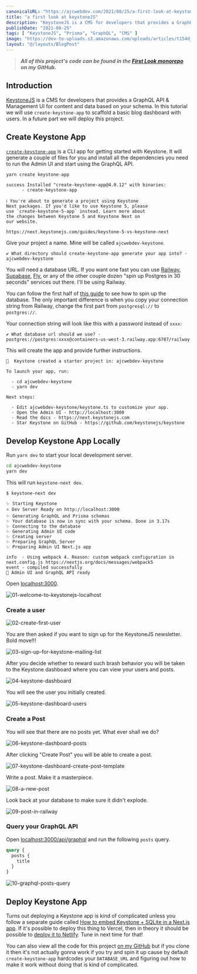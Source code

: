 ```yaml
---
canonicalURL: "https://ajcwebdev.com/2021/08/25/a-first-look-at-keystonejs"
title: "a first look at keystoneJS"
description: "KeystoneJS is a CMS for developers that provides a GraphQL API & Management UI for content and data based on your schema."
publishDate: "2021-08-25"
tags: [ "KeystoneJS", "Prisma", "GraphQL", "CMS" ]
image: "https://dev-to-uploads.s3.amazonaws.com/uploads/articles/t154djw4rn2nk4xs5o59.png"
layout: "@/layouts/BlogPost"
---
```


> ___All of this project's code can be found in the [First Look monorepo](https://github.com/ajcwebdev/a-first-look/tree/main/backend/keystonejs/) on my GitHub.___

## Introduction

[KeystoneJS](https://keystonejs.com/) is a CMS for developers that provides a GraphQL API & Management UI for content and data based on your schema. In this tutorial we will use `create-keystone-app` to scaffold a basic blog dashboard with users. In a future part we will deploy this project.

## Create Keystone App

[`create-keystone-app`](https://github.com/keystonejs/create-keystone-app) is a CLI app for getting started with Keystone. It will generate a couple of files for you and install all the dependencies you need to run the Admin UI and start using the GraphQL API.

```bash
yarn create keystone-app
```

```
success Installed "create-keystone-app@4.0.12" with binaries:
      - create-keystone-app

ℹ️ You're about to generate a project using Keystone
Next packages. If you'd like to use Keystone 5, please
use `create-keystone-5-app` instead. Learn more about
the changes between Keystone 5 and Keystone Next on
our website.

https://next.keystonejs.com/guides/keystone-5-vs-keystone-next​
```

Give your project a name. Mine will be called `ajcwebdev-keystone`.

```
✔ What directory should create-keystone-app generate your app into? · ajcwebdev-keystone
```

You will need a database URL. If you want one fast you can use [Railway](https://railway.app/), [Supabase](https://supabase.io/), [Fly](https://fly.io/), or any of the other couple dozen "spin up Postgres in 30 seconds" services out there. I'll be using Railway.

You can follow the first half of [this guide](https://ajcwebdev.com/2021/07/17/a-first-look-at-postgraphile-with-railway) to see how to spin up the database. The only important difference is when you copy your connection string from Railway, change the first part from `postgresql://` to `postgres://`.

Your connection string will look like this with a password instead of `xxxx`:

```
✔ What database url should we use? · postgres://postgres:xxxx@containers-us-west-3.railway.app:6787/railway
```

This will create the app and provide further instructions.

```
🎉  Keystone created a starter project in: ajcwebdev-keystone

To launch your app, run:

  - cd ajcwebdev-keystone
  - yarn dev

Next steps:

  - Edit ajcwebdev-keystone/keystone.ts to customize your app.
  - Open the Admin UI - ​http://localhost:3000​
  - Read the docs - ​https://next.keystonejs.com​
  - Star Keystone on GitHub - https://github.com/keystonejs/keystone​
```

## Develop Keystone App Locally

Run `yarn dev` to start your local development server.

```bash
cd ajcwebdev-keystone
yarn dev
```

This will run `keystone-next dev`.

```
$ keystone-next dev

✨ Starting Keystone
⭐️ Dev Server Ready on http://localhost:3000
✨ Generating GraphQL and Prisma schemas
✨ Your database is now in sync with your schema. Done in 3.17s
✨ Connecting to the database
✨ Generating Admin UI code
✨ Creating server
✨ Preparing GraphQL Server
✨ Preparing Admin UI Next.js app

info  - Using webpack 4. Reason: custom webpack configuration in next.config.js https://nextjs.org/docs/messages/webpack5
event - compiled successfully
👋 Admin UI and GraphQL API ready
```

Open [localhost:3000](http://localhost:3000).

![01-welcome-to-keystonejs-localhost](https://dev-to-uploads.s3.amazonaws.com/uploads/articles/0jq96e0axkl9t12800hj.png)

### Create a user

![02-create-first-user](https://dev-to-uploads.s3.amazonaws.com/uploads/articles/vrqf1v1ld3k0mvu4wf0c.png)

You are then asked if you want to sign up for the KeystoneJS newsletter. Bold move!!!

![03-sign-up-for-keystone-mailing-list](https://dev-to-uploads.s3.amazonaws.com/uploads/articles/ssogwju2fktos0x5hgz0.png)

After you decide whether to reward such brash behavior you will be taken to the Keystone dashboard where you can view your users and posts.

![04-keystone-dashboard](https://dev-to-uploads.s3.amazonaws.com/uploads/articles/m6ilf2nijrwa7xokwb8f.png)

You will see the user you initially created.

![05-keystone-dashboard-users](https://dev-to-uploads.s3.amazonaws.com/uploads/articles/ubli8yfm6l6dqta0mycc.png)

### Create a Post

You will see that there are no posts yet. What ever shall we do?

![06-keystone-dashboard-posts](https://dev-to-uploads.s3.amazonaws.com/uploads/articles/q2wp4vkyrynrh6wv82e9.png)

After clicking "Create Post" you will be able to create a post.

![07-keystone-dashboard-create-post-template](https://dev-to-uploads.s3.amazonaws.com/uploads/articles/x392bth7vb710agr2x2c.png)

Write a post. Make it a masterpiece.

![08-a-new-post](https://dev-to-uploads.s3.amazonaws.com/uploads/articles/om435cg30kg38oejah5g.png)

Look back at your database to make sure it didn't explode.

![09-post-in-railway](https://dev-to-uploads.s3.amazonaws.com/uploads/articles/g8j1q9un113ke4bguros.png)

### Query your GraphQL API

Open [localhost:3000/api/graphql](http://localhost:3000/api/graphql) and run the following `posts` query.

```graphql
query {
  posts {
    title
  }
}
```

![10-graphql-posts-query](https://dev-to-uploads.s3.amazonaws.com/uploads/articles/g6ze9l44gewfzo1h5nhy.png)

## Deploy Keystone App

Turns out deploying a Keystone app is kind of complicated unless you follow a separate guide called [How to embed Keystone + SQLite in a Next.js app](https://keystonejs.com/docs/walkthroughs/embedded-mode-with-sqlite-nextjs#bonus-deploy-to-vercel). If it's possible to deploy this thing to Vercel, then in theory it should be possible to [deploy it to Netlify](https://www.netlify.com/blog/2020/11/30/how-to-deploy-next.js-sites-to-netlify/). Tune in next time for that!

You can also view all the code for this project [on my GitHub](https://github.com/ajcwebdev/ajcwebdev-keystone) but if you clone it then it's not actually gonna work if you try and spin it up cause by default `create-keystone-app` hardcodes your `DATABASE_URL` and figuring out how to make it work without doing that is kind of complicated.